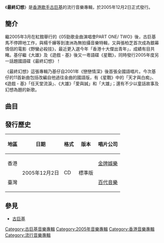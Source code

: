 {{Album infobox | <!-- See Wikipedia:WikiProject_Albums -->
| Name       = 最終幻想
| Type       = 錄音室專輯
| Artist     = [[古巨基|古巨基]]
| Cover      = Gu09.JPG
| Released   = 2005年12月2日
| Recorded   = 2005年
| Genre      = 國語
| Length     = 45分52秒
| Label      = [[金牌娛樂|金牌娛樂]]
| Last album  = [[星战_(古巨基)|星战]]<br>（2005年）
| This album  = '''最終幻想'''<br>（2005年）
| Next album  = [[Human我生|Human我生]]<br>（2006年）
}}

《'''最終幻想'''》是[[香港|香港]][[歌手|歌手]][[古巨基|古巨基]]的流行音樂專輯，於2005年12月2日正式發行。

== 簡介 ==
繼2005年3月在紅館舉行的《05勁歌金曲演唱會PART ONE/ TWO》後，古巨基馬不停蹄地工作，與楊千嬅等到澳洲為無拍攝音樂特輯，又與張柏芝首次成為銀幕情侶的電影《野蠻必殺技》，最近更入選今年「香港十大傑出青年」，成績有目共睹。基仔繼《大雄》及《遊戲 - 基》後又一粵語碟《星戰》，同時發行2005年度另一話題國語碟《最終幻想》！ 

《最終幻想》這張專輯乃基仔自2001年《戀戀情深》後首張全國語唱片。今次基仔的11首新曲包括改編自他過往金曲的國語版，有《星戰》中的「天才與白痴」、《遊戲 - 基》「任天堂流淚」、《大雄》「愛與誠」和「大雄」；還有不少以童話故事及幻想為題的新歌。

== 曲目 ==
{{tracklist
| total_length = 45:52

| title1 = 睡美人
| music1 = [[陳台證|陳台證]]
| lyrics1 = [[林夕|林夕]]
| arranger1 = 陳台證
| producer1 = 陳台證
| longnote1 = 
| length1 = 4:18

| title2 = 天才與白痴
| music2 = [[張佳添|張佳添]]、[[鄭汝森|鄭汝森]]
| lyrics2 = 林夕
| arranger2 = 張佳添、BC、鄭汝森
| producer2 = 張佳添、古巨基、陳台證
| length2 = 4:24

| title3 = 同班同學
| music3 = 陳台證
| lyrics3 = 林夕
| arranger3 = 陳台證
| producer3 = 陳台證
| length3 = 3:36

| title4 = 大雄
| music4 = [[側田|側田]]
| lyrics4 = 林夕
| arranger4 = 側田
| producer4 = 雷頌德、[[周治平|周治平]]
| length4 = 3:19

| title5 = 三國無雙
| music5 = [[陳熙_(音樂人)|陳熙]]
| lyrics5 = 古巨基
| arranger5 = 陳熙
| producer5 = 陳熙、[[朱敬然|朱敬然]]
| longnote5 = 
| length5 = 4:18

| title6 = 最終幻想
| music6 = 古巨基、雷頌德、側田
| lyrics6 = 林夕
| arranger6 = 雷頌德
| producer6 = 雷頌德、陳台證
| length6 = 4:56

| title7 = 任天堂流淚
| music7 = [[李漢文|李漢文]]
| lyrics7 = 林夕
| arranger7 = [[Ted_Lo|Ted Lo]]
| producer7 = 雷頌德、周治平
| length7 = 3:57

| title8 = 愛與誠
| music8 = [[曹雪芬|曹雪芬]]
| lyrics8 = 林夕
| arranger8 = Ted Lo
| producer8 = 雷頌德、周治平
| length8 = 3:43

| title9 = 夏天的童話
| music9 = [[胡彥斌|胡彥斌]]
| lyrics9 = [[林文炫|林文炫]]
| arranger9 = 胡彥斌
| producer9 = 胡彥斌、周治平
| longnote9 = 
| length9 = 4:48

| title10 = 不要說你不知道
| music10 = [[陶喆|陶喆]]
| lyrics10 = [[李焯雄|李焯雄]]
| arranger10 = [[吳慶隆|吳慶隆]]
| producer10 = 陶喆
| length10 = 4:14

| title11 = 春天
| music11 = 周治平
| lyrics11 = 周治平
| arranger11 = [[譚伊哲|譚伊哲]]
| producer11 = 周治平
| length11 = 4:21
}}

== 發行歷史 ==
{| class="wikitable"
!地區
!日期
!格式
!版本
!唱片公司
|-
|香港
| rowspan="2" |2005年12月2日
| rowspan="2" |CD
| rowspan="2"|標準版
|[[金牌娛樂|金牌娛樂]]
|-
|臺灣
|[[金牌大風_(台灣)|百代音樂]] 
|}

==參見==
*[[古巨基|古巨基]]

{{古巨基}}
{{Authority control}}
[[Category:古巨基音樂專輯|Category:古巨基音樂專輯]]
[[Category:2005年音樂專輯|Category:2005年音樂專輯]]
[[Category:香港音樂專輯|Category:香港音樂專輯]]
[[Category:流行音樂專輯|Category:流行音樂專輯]]
